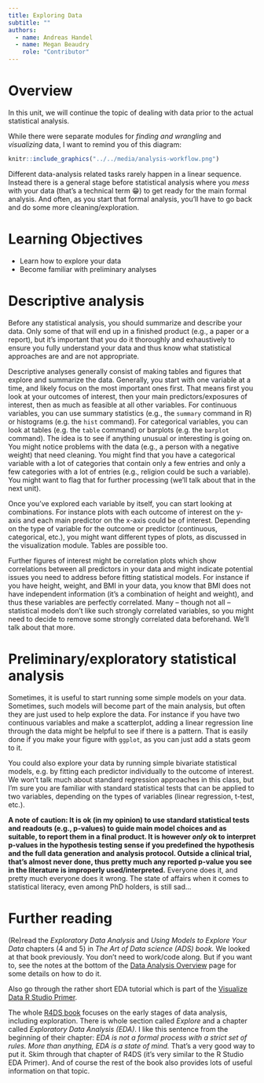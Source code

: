 ```yaml
---
title: Exploring Data  
subtitle: ""
authors: 
  - name: Andreas Handel
  - name: Megan Beaudry
    role: "Contributor"
---
```



# Overview

In this unit, we will continue the topic of dealing with data prior to the actual statistical analysis.

While there were separate modules for _finding and wrangling_ and _visualizing_ data, I want to remind you of this diagram:

```r
knitr::include_graphics("../../media/analysis-workflow.png")
```

Different data-analysis related tasks rarely happen in a linear sequence. Instead there is a general stage before statistical analysis where you _mess_ with your data (that's a technical term 😁) to get ready for the main formal analysis. And often, as you start that formal analysis, you'll have to go back and do some more cleaning/exploration.



# Learning Objectives

* Learn how to explore your data
* Become familiar with preliminary analyses



# Descriptive analysis

Before any statistical analysis, you should summarize and describe your data. Only some of that will end up in a finished product (e.g., a paper or a report), but it's important that you do it thoroughly and exhaustively to ensure you fully understand your data and thus know what statistical approaches are and are not appropriate.

Descriptive analyses generally consist of making tables and figures that explore and summarize the data. Generally, you start with one variable at a time, and likely focus on the most important ones first. That means first you look at your outcomes of interest, then your main predictors/exposures of interest, then as much as feasible at all other variables. For continuous variables, you can use summary statistics (e.g., the `summary` command in R) or histograms (e.g. the `hist` command). For categorical variables, you can look at tables (e.g. the `table` command) or barplots (e.g. the `barplot` command). The idea is to see if anything unusual or interesting is going on. You might notice problems with the data (e.g., a person with a negative weight) that need cleaning. You might find that you have a categorical variable with a lot of categories that contain only a few entries and only a few categories with a lot of entries (e.g., religion could be such a variable). You might want to flag that for further processing (we'll talk about that in the next unit).

Once you've explored each variable by itself, you can start looking at combinations. For instance plots with each outcome of interest on the y-axis and each main predictor on the x-axis could be of interest. Depending on the type of variable for the outcome or predictor (continuous, categorical, etc.), you might want different types of plots, as discussed in the visualization module. Tables are possible too.

Further figures of interest might be correlation plots which show correlations between all predictors in your data and might indicate potential issues you need to address before fitting statistical models. For instance if you have height, weight, and BMI in your data, you know that BMI does not have independent information (it's a combination of height and weight), and thus these variables are perfectly correlated. Many -- though not all -- statistical models don't like such strongly correlated variables, so you might need to decide to remove some strongly correlated data beforehand. We'll talk about that more.



# Preliminary/exploratory statistical analysis

Sometimes, it is useful to start running some simple models on your data. Sometimes, such models will become part of the main analysis, but often they are just used to help explore the data. For instance if you have two continuous variables and make a scatterplot, adding a linear regression line through the data might be helpful to see if there is a pattern. That is easily done if you make your figure with `ggplot`, as you can just add a stats geom to it.

You could also explore your data by running simple bivariate statistical models, e.g. by fitting each predictor individually to the outcome of interest. We won't talk much about standard regression approaches in this class, but I'm sure you are familiar with standard statistical tests that can be applied to two variables, depending on the types of variables (linear regression, t-test, etc.).

**A note of caution: It is ok (in my opinion) to use standard statistical tests and readouts (e.g., p-values) to guide main model choices and as suitable, to report them in a final product. It is however _only_ ok to interpret p-values in the hypothesis testing sense if you predefined the hypothesis and the full data generation and analysis protocol. Outside a clinical trial, that's almost never done, thus pretty much any reported p-value you see in the literature is improperly used/interpreted.** Everyone does it, and pretty much everyone does it wrong. The state of affairs when it comes to statistical literacy, even among PhD holders, is still sad...


# Further reading

(Re)read the _Exploratory Data Analysis_ and _Using Models to Explore Your Data_ chapters (4 and 5) in _The Art of Data science (ADS) book._ We looked at that book previously. You don't need to work/code along. But if you want to, see the notes at the bottom of the [Data Analysis Overview](../module_data_analysis/Data_Analysis_Overview.qmd) page for some details on how to do it.

Also go through the rather short EDA tutorial which is part of the [Visualize Data R Studio Primer](https://rstudio.cloud/learn/primers/3).

The whole [R4DS book](https://r4ds.had.co.nz/) focuses on the early stages of data analysis, including exploration. There is whole section called _Explore_ and a chapter called _Exploratory Data Analysis (EDA)_. I like this sentence from the beginning of their chapter: _EDA is not a formal process with a strict set of rules. More than anything, EDA is a state of mind._ That's a very good way to put it. Skim through that chapter of R4DS (it's very similar to the R Studio EDA Primer). And of course the rest of the book also provides lots of useful information on that topic. 



